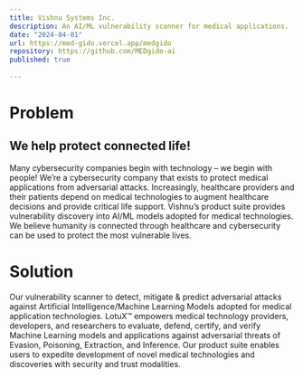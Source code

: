 ```yaml
---
title: Vishnu Systems Inc.
description: An AI/ML vulnerability scanner for medical applications.
date: "2024-04-01"
url: https://med-gido.vercel.app/medgido
repository: https://github.com/MEDgido-ai
published: true
  
---
```


# Problem

## We help protect connected life!

Many cybersecurity companies begin with technology – we begin with people! We’re a cybersecurity company that exists to protect medical applications from adversarial attacks. Increasingly, healthcare providers and their patients depend on medical technologies to augment healthcare decisions and provide critical life support. Vishnu’s product suite provides vulnerability discovery into AI/ML models adopted for medical technologies. We believe humanity is connected through healthcare and cybersecurity can be used to protect the most vulnerable lives.

# Solution

Our vulnerability scanner to detect, mitigate & predict adversarial attacks against Artificial Intelligence/Machine Learning Models adopted for medical application technologies. LotuX™ empowers medical technology providers, developers, and researchers to evaluate, defend, certify, and verify Machine Learning models and applications against adversarial threats of Evasion, Poisoning, Extraction, and Inference. Our product suite enables users to expedite development of novel medical technologies and discoveries with security and trust modalities.